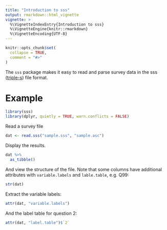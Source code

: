 ```yaml
---
title: "Introduction to sss"
output: rmarkdown::html_vignette
vignette: >
  %\VignetteIndexEntry{Introduction to sss}
  %\VignetteEngine{knitr::rmarkdown}
  %\VignetteEncoding{UTF-8}
---
```


```r
knitr::opts_chunk$set(
  collapse = TRUE,
  comment = "#>"
)
```

The `sss` package makes it easy to read and parse survey data in the sss ([triple-s](https://www.triple-s.org/)) file format.



# Example

```r
library(sss)
library(dplyr, quietly = TRUE, warn.conflicts = FALSE)
```

Read a survey file

```r
dat <- read.sss("sample.sss", "sample.asc")
```

Display the results.

```r
dat %>% 
  as_tibble()
```

And view the structure of the file. Note that some columns have additional attributes with `variable.labels` and `lable.table`, e.g. Q99:

```r
str(dat)
```


Extract the variable labels:

```r
attr(dat, "variable.labels")
```


And the label table for question 2:

```r
attr(dat, "label.table")$`2`
```
